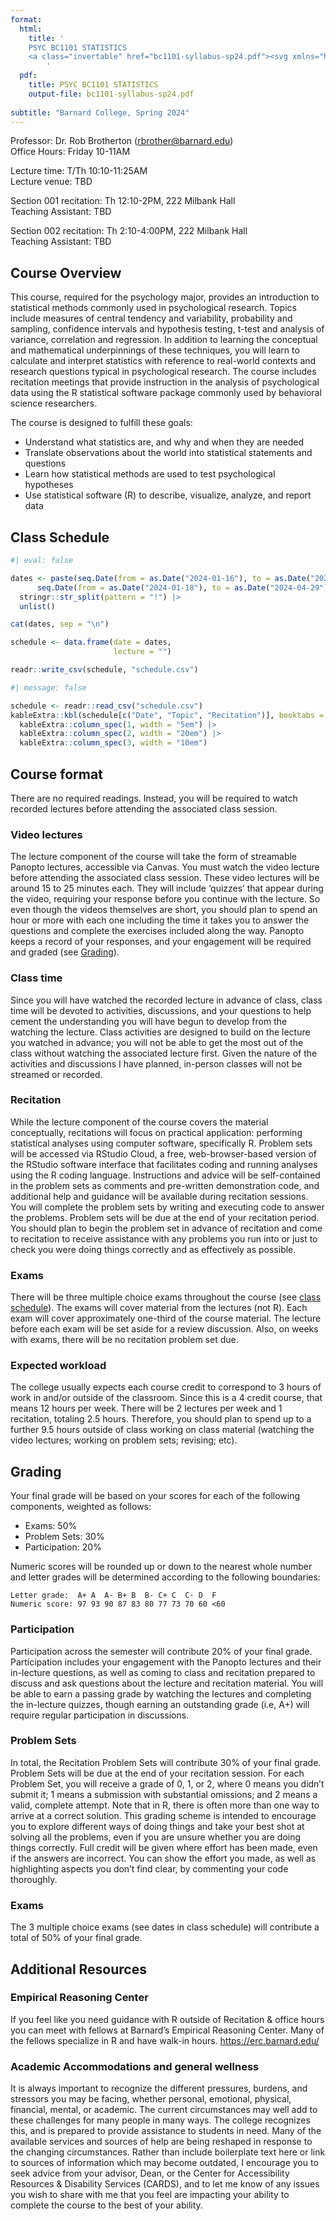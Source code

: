 ```yaml
---
format:
  html:
    title: '
    PSYC BC1101 STATISTICS
    <a class="invertable" href="bc1101-syllabus-sp24.pdf"><svg xmlns="http://www.w3.org/2000/svg" viewBox="0 0 384 600" style="height:0.75em" aria-labelledby="downloadIconTitle" role="img"><title id="downloadIconTitle">Download PDF version of syllabus</title><!--! Font Awesome Pro 6.2.0 by @fontawesome - https://fontawesome.com License - https://fontawesome.com/license (Commercial License) Copyright 2022 Fonticons, Inc. --><path d="M64 0C28.7 0 0 28.7 0 64V448c0 35.3 28.7 64 64 64H320c35.3 0 64-28.7 64-64V160H256c-17.7 0-32-14.3-32-32V0H64zM256 0V128H384L256 0zM216 232V334.1l31-31c9.4-9.4 24.6-9.4 33.9 0s9.4 24.6 0 33.9l-72 72c-9.4 9.4-24.6 9.4-33.9 0l-72-72c-9.4-9.4-9.4-24.6 0-33.9s24.6-9.4 33.9 0l31 31V232c0-13.3 10.7-24 24-24s24 10.7 24 24z"/></svg></a>
        '
  pdf:
    title: PSYC BC1101 STATISTICS
    output-file: bc1101-syllabus-sp24.pdf
    
subtitle: "Barnard College, Spring 2024"
---
```



Professor: Dr. Rob Brotherton (<rbrother@barnard.edu>)   
Office Hours: Friday 10-11AM

Lecture time: T/Th 10:10-11:25AM  
Lecture venue: TBD

Section 001 recitation: Th 12:10-2PM, 222 Milbank Hall   
Teaching Assistant: TBD

Section 002 recitation: Th 2:10-4:00PM, 222 Milbank Hall    
Teaching Assistant: TBD




## Course Overview

This course, required for the psychology major, provides an introduction to statistical methods commonly used in psychological research. Topics include measures of central tendency and variability, probability and sampling, confidence intervals and hypothesis testing, t-test and analysis of variance, correlation and regression. In addition to learning the conceptual and mathematical underpinnings of these techniques, you will learn to calculate and interpret statistics with reference to real-world contexts and research questions typical in psychological research. The course includes recitation meetings that provide instruction in the analysis of psychological data using the R statistical software package commonly used by behavioral science researchers.

The course is designed to fulfill these goals:

-   Understand what statistics are, and why and when they are needed
-   Translate observations about the world into statistical statements and questions
-   Learn how statistical methods are used to test psychological hypotheses
-   Use statistical software (R) to describe, visualize, analyze, and report data




## Class Schedule


```r
#| eval: false

dates <- paste(seq.Date(from = as.Date("2024-01-16"), to = as.Date("2024-04-29"), by = "week"),
      seq.Date(from = as.Date("2024-01-18"), to = as.Date("2024-04-29"), by = "week"), sep = "!") |>
  stringr::str_split(pattern = "!") |>
  unlist()

cat(dates, sep = "\n")

schedule <- data.frame(date = dates,
                       lecture = "")

readr::write_csv(schedule, "schedule.csv")

```


```r
#| message: false

schedule <- readr::read_csv("schedule.csv")
kableExtra::kbl(schedule[c("Date", "Topic", "Recitation")], booktabs = TRUE) |> 
  kableExtra::column_spec(1, width = "5em") |> 
  kableExtra::column_spec(2, width = "20em") |> 
  kableExtra::column_spec(3, width = "10em")

```


## Course format

There are no required readings. Instead, you will be required to watch recorded lectures before attending the associated class session. 

### Video lectures
The lecture component of the course will take the form of streamable Panopto lectures, accessible via Canvas. You must watch the video lecture before attending the associated class session. These video lectures will be around 15 to 25 minutes each. They will include ‘quizzes’ that appear during the video, requiring your response before you continue with the lecture. So even though the videos themselves are short, you should plan to spend an hour or more with each one including the time it takes you to answer the questions and complete the exercises included along the way. Panopto keeps a record of your responses, and your engagement will be required and graded (see [Grading](#grading)).

### Class time 
Since you will have watched the recorded lecture in advance of class, class time will be devoted to activities, discussions, and your questions to help cement the understanding you will have begun to develop from the watching the lecture. Class activities are designed to build on the lecture you watched in advance; you will not be able to get the most out of the class without watching the associated lecture first. Given the nature of the activities and discussions I have planned, in-person classes will not be streamed or recorded.

### Recitation

While the lecture component of the course covers the material conceptually, recitations will focus on practical application: performing statistical analyses using computer software, specifically R. Problem sets will be accessed via RStudio Cloud, a free, web-browser-based version of the RStudio software interface that facilitates coding and running analyses using the R coding language. Instructions and advice will be self-contained in the problem sets as comments and pre-written demonstration code, and additional help and guidance will be available during recitation sessions. You will complete the problem sets by writing and executing code to answer the problems. Problem sets will be due at the end of your recitation period. You should plan to begin the problem set in advance of recitation and come to recitation to receive assistance with any problems you run into or just to check you were doing things correctly and as effectively as possible.

### Exams
There will be three multiple choice exams throughout the course (see [class schedule](#class-schedule)). The exams will cover material from the lectures (not R). Each exam will cover approximately one-third of the course material. The lecture before each exam will be set aside for a review discussion. Also, on weeks with exams, there will be no recitation problem set due.


### Expected workload
The college usually expects each course credit to correspond to 3 hours of work in and/or outside of the classroom. Since this is a 4 credit course, that means 12 hours per week. There will be 2 lectures per week and 1 recitation, totaling 2.5 hours. Therefore, you should plan to spend up to a further 9.5 hours outside of class working on class material (watching the video lectures; working on problem sets; revising; etc).



## Grading

Your final grade will be based on your scores for each of the following components, weighted as follows:

- Exams: 50%
- Problem Sets: 30%
- Participation: 20%

Numeric scores will be rounded up or down to the nearest whole number and letter grades will be determined according to the following boundaries:

    Letter grade:  A+ A  A-	B+ B  B- C+ C  C- D  F
    Numeric score: 97 93 90 87 83 80 77 73 70 60 <60

### Participation
Participation across the semester will contribute 20% of your final grade. Participation includes your engagement with the Panopto lectures and their in-lecture questions, as well as coming to class and recitation prepared to discuss and ask questions about the lecture and recitation material. You will be able to earn a passing grade by watching the lectures and completing the in-lecture quizzes, though earning an outstanding grade (i.e, A+) will require regular participation in discussions.

### Problem Sets
In total, the Recitation Problem Sets will contribute 30% of your final grade. Problem Sets will be due at the end of your recitation session. For each Problem Set, you will receive a grade of 0, 1, or 2, where 0 means you didn’t submit it; 1 means a submission with substantial omissions; and 2 means a valid, complete attempt. Note that in R, there is often more than one way to arrive at a correct solution. This grading scheme is intended to encourage you to explore different ways of doing things and take your best shot at solving all the problems, even if you are unsure whether you are doing things correctly. Full credit will be given where effort has been made, even if the answers are incorrect. You can show the effort you made, as well as highlighting aspects you don’t find clear, by commenting your code thoroughly.

### Exams
The 3 multiple choice exams (see dates in class schedule) will contribute a total of 50% of your final grade. 




## Additional Resources

### Empirical Reasoning Center
If you feel like you need guidance with R outside of Recitation & office hours you can meet with fellows at Barnard’s Empirical Reasoning Center. Many of the fellows specialize in R and have walk-in hours. <https://erc.barnard.edu/>

### Academic Accommodations and general wellness
It is always important to recognize the different pressures, burdens, and stressors you may be facing, whether personal, emotional, physical, financial, mental, or academic. The current circumstances may well add to these challenges for many people in many ways. The college recognizes this, and is prepared to provide assistance to students in need. Many of the available services and sources of help are being reshaped in response to the changing circumstances. Rather than include boilerplate text here or link to sources of information which may become outdated, I encourage you to seek advice from your advisor, Dean, or the Center for Accessibility Resources & Disability Services (CARDS), and to let me know of any issues you wish to share with me that you feel are impacting your ability to complete the course to the best of your ability.



